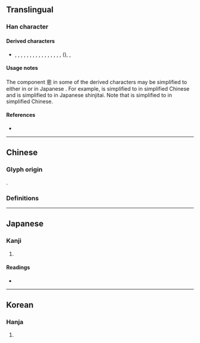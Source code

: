 {{also|匆|怱|忩|总}}
{{character info}}
==Translingual==

===Han character===
{{Han char|rn=61|rad=心|as=07|sn=11|four=|canj=HWP,XHWP|ids=⿱囱心}}

====Derived characters====
* {{l|mul|傯}}, {{l|mul|幒}}, {{l|mul|憁}}, {{l|mul|摠}}, {{l|mul|漗}}, {{l|mul|樬}}, {{l|mul|熜}}, {{l|mul|牕}}, {{l|mul|璁}}, {{l|mul|總}}, {{l|mul|聰}}, {{l|mul|𦪐}}, {{l|mul|蟌}}, {{l|mul|謥}}, {{l|mul|䡯}}, {{l|mul|鏓}}, {{l|mul|驄}}({{l|mul|骢}}), {{l|mul|蔥}}, {{l|mul|窻}}

====Usage notes====
The component 悤 in some of the derived characters may be simplified to either {{l|mul|总}} in {{w|simplified Chinese}} or {{l|mul|忩}} in Japanese {{w|shinjitai}}. For example, {{l|mul|聰}} is simplified to {{l|mul|聪}} in simplified Chinese and {{l|mul|總}} is simplified to {{l|mul|総}} in Japanese shinjitai. Note that {{l|mul|總}} is simplified to {{l|mul|总}} in simplified Chinese.

====References====
* {{Han ref|kx=0388.210|dkj=10693|dj=0721.100|hdz=42301.030|uh=60A4|ud=24740}}

----

==Chinese==

===Glyph origin===
{{Han etym}}
{{Han etym|匆}}
{{Han compound|囪|心|c1=p|c2=s|t2=heart|ls=psc}}.

===Definitions===
{{zh-see|匆|v|[[hastily]], [[hurriedly]], [[agitated]], [[restless]]}}

----

==Japanese==

===Kanji===
{{ja-kanji|grade=|rs=心07}}

# {{rfdef|ja|sort=心07}}

====Readings====
* {{ja-readings|on=[[そう]] (sō)|kun=[[にわか]] (niwaka), [[あわてる]] (awateru)}}

----

==Korean==

===Hanja===
{{ko-hanja|바쁘다|바쁠|총}}

# {{hanja form of|총|[[busy]]}}
